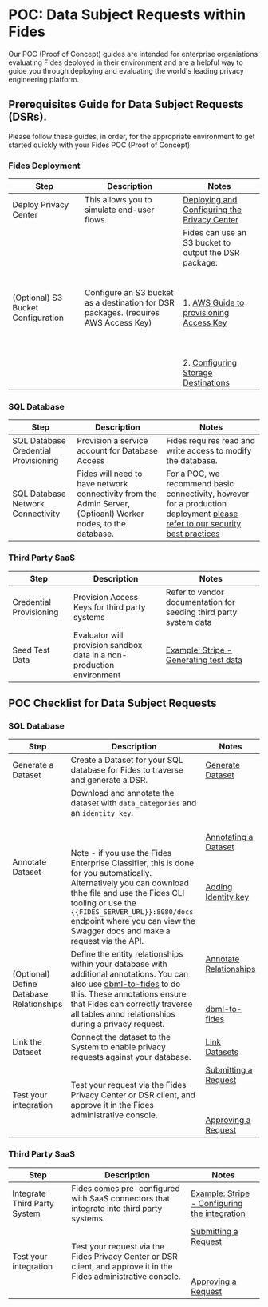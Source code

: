 # POC: Data Subject Requests within Fides 
Our POC (Proof of Concept) guides are intended for enterprise organiations evaluating Fides deployed in their environment and are a helpful way to guide you through deploying and evaluating the world's leading privacy engineering platform.

## Prerequisites Guide for Data Subject Requests (DSRs).
Please follow these guides, in order, for the appropriate environment to get started quickly with your Fides POC (Proof of Concept):

### Fides Deployment

| Step | Description | Notes |
| --- | --- | --- |
| Deploy Privacy Center | This allows you to simulate end-user flows. | [Deploying and Configuring the Privacy Center](/dev-docs/configuration/privacy-requests/privacy-center) |
| (Optional) S3 Bucket Configuration | Configure an S3 bucket as a destination for DSR packages. (requires AWS Access Key) | Fides can use an S3 bucket to output the DSR package:<br></br><br></br>1. [AWS Guide to provisioning Access Key](https://docs.aws.amazon.com/powershell/latest/userguide/pstools-appendix-sign-up.html)<br></br><br></br>2. [Configuring Storage Destinations](/dev-docs/configuration/privacy-requests/storage-destinations) |

### SQL Database

| Step | Description | Notes |
| --- | --- | --- |
| SQL Database Credential Provisioning | Provision a service account for Database Access | Fides requires read and write access to modify the database. |
| SQL Database Network Connectivity | Fides will need to have network connectivity from the Admin Server, (Optioanl) Worker nodes, to the database. | For a POC, we recommend basic connectivity, however for a production deployment [please refer to our security best practices](/dev-docs/configuration/security-practices) |

### Third Party SaaS

| Step | Description | Notes |
| --- | --- | --- |
| Credential Provisioning | Provision Access Keys for third party systems | Refer to vendor documentation for seeding third party system data |
| Seed Test Data | Evaluator will provision sandbox data in a non-production environment | [Example: Stripe - Generating test data](https://github.com/stripe-samples/test-data)  |

## POC Checklist for Data Subject Requests
### SQL Database
| Step | Description | Notes |
| --- | --- | --- |
| Generate a Dataset | Create a Dataset for your SQL database for Fides to traverse and generate a DSR. | [Generate Dataset](/user-guides/datasets/generate-datasets) |
| Annotate Dataset | Download and annotate the dataset with `data_categories` and an `identity key`.<br></br><br></br>Note - if you use the Fides Enterprise Classifier, this is done for you automatically. Alternatively you can download thhe file and use the Fides CLI tooling or use the `{{FIDES_SERVER_URL}}:8080/docs` endpoint where you can view the Swagger docs and make a request via the API. | [Annotating a Dataset](/user-guides/datasets/annotate-datasets#annotating-in-the-file)<br></br><br></br>[Adding Identity key](/user-guides/datasets/annotate-datasets#adding-an-identity-key) |
| (Optional) Define Database Relationships | Define the entity relationships within your database with additional annotations.  You can also use [dbml-to-fides](https://pypi.org/project/dbml-to-fides/) to do this. These annotations ensure that Fides can correctly traverse all tables annd relationships during a privacy request.| [Annotate Relationships](/dev-docs/configuration/privacy-requests/graphs)<br></br><br></br>[dbml-to-fides](https://pypi.org/project/dbml-to-fides/) |
| Link the Dataset | Connect the dataset to the System to enable privacy requests against your database. | [Link Datasets](/user-guides/datasets/link-datasets) |
| Test your integration | Test your request via the Fides Privacy Center or DSR client, and approve it in the Fides administrative console. | [Submitting a Request](/user-guides/privacy-requests/submit-requests)<br></br><br></br>[Approving a Request](/user-guides/privacy-requests/manage-requests) |

### Third Party SaaS
| Step | Description | Notes |
| --- | --- | --- |
| Integrate Third Party System | Fides comes pre-configured with SaaS connectors that integrate into third party systems. | [Example: Stripe - Configuring the integration](/dev-docs/configuration/integrations/api-integrations/example-configs/stripe) |
| Test your integration | Test your request via the Fides Privacy Center or DSR client, and approve it in the Fides administrative console. | [Submitting a Request](/user-guides/privacy-requests/submit-requests)<br></br><br></br>[Approving a Request](/user-guides/privacy-requests/manage-requests) |
